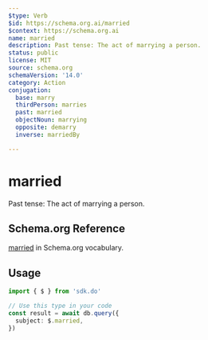 ```yaml
---
$type: Verb
$id: https://schema.org.ai/married
$context: https://schema.org.ai
name: married
description: Past tense: The act of marrying a person.
status: public
license: MIT
source: schema.org
schemaVersion: '14.0'
category: Action
conjugation:
  base: marry
  thirdPerson: marries
  past: married
  objectNoun: marrying
  opposite: demarry
  inverse: marriedBy

---
```


# married

Past tense: The act of marrying a person.

## Schema.org Reference

[married](https://schema.org/MarryAction) in Schema.org vocabulary.

## Usage

```typescript
import { $ } from 'sdk.do'

// Use this type in your code
const result = await db.query({
  subject: $.married,
})
```
